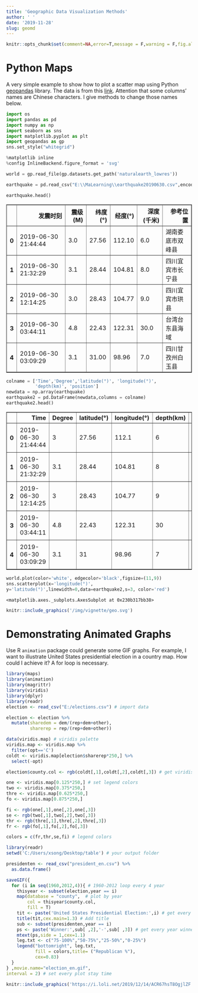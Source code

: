 ```yaml
---
title: 'Geographic Data Visualization Methods'
author: ' '
date: '2019-11-28'
slug: geomd
---
```


```r
knitr::opts_chunk$set(comment=NA,error=T,message = F,warning = F,fig.align='center',out.width ='100%')
```

# Python Maps

A very simple example to show how to plot a scatter map using Python [geopandas](http://geopandas.org/) library. The data is from this [link](https://wp-contents.netlify.com/data/earthquake20190630.csv). Attention that some columns' names are Chinese characters. I give methods to change those names below.


```python
import os
import pandas as pd    
import numpy as np
import seaborn as sns
import matplotlib.pyplot as plt
import geopandas as gp
sns.set_style("whitegrid")
```


```python
%matplotlib inline
%config InlineBackend.figure_format = 'svg'
```


```python
world = gp.read_file(gp.datasets.get_path('naturalearth_lowres'))
```


```python
earthquake = pd.read_csv("E:\\MaLearning\\earthquake20190630.csv",encoding = 'gb18030') 
```


```python
earthquake.head()
```




<div>
<style scoped>
    .dataframe tbody tr th:only-of-type {
        vertical-align: middle;
    }

    .dataframe tbody tr th {
        vertical-align: top;
    }

    .dataframe thead th {
        text-align: right;
    }
</style>
<table border="1" class="dataframe">
  <thead>
    <tr style="text-align: right;">
      <th></th>
      <th>发震时刻</th>
      <th>震级(M)</th>
      <th>纬度(°)</th>
      <th>经度(°)</th>
      <th>深度(千米)</th>
      <th>参考位置</th>
    </tr>
  </thead>
  <tbody>
    <tr>
      <th>0</th>
      <td>2019-06-30 21:44:44</td>
      <td>3.0</td>
      <td>27.56</td>
      <td>112.10</td>
      <td>6.0</td>
      <td>湖南娄底市双峰县</td>
    </tr>
    <tr>
      <th>1</th>
      <td>2019-06-30 21:32:29</td>
      <td>3.1</td>
      <td>28.44</td>
      <td>104.81</td>
      <td>8.0</td>
      <td>四川宜宾市长宁县</td>
    </tr>
    <tr>
      <th>2</th>
      <td>2019-06-30 12:14:25</td>
      <td>3.0</td>
      <td>28.43</td>
      <td>104.77</td>
      <td>9.0</td>
      <td>四川宜宾市珙县</td>
    </tr>
    <tr>
      <th>3</th>
      <td>2019-06-30 03:44:11</td>
      <td>4.8</td>
      <td>22.43</td>
      <td>122.31</td>
      <td>30.0</td>
      <td>台湾台东县海域</td>
    </tr>
    <tr>
      <th>4</th>
      <td>2019-06-30 03:09:29</td>
      <td>3.1</td>
      <td>31.00</td>
      <td>98.96</td>
      <td>7.0</td>
      <td>四川甘孜州白玉县</td>
    </tr>
  </tbody>
</table>
</div>




```python
colname = ['Time','Degree','latitude(°)', 'longitude(°)',
           'depth(km)', 'position']
newdata = np.array(earthquake)
earthquake2 = pd.DataFrame(newdata,columns = colname)
earthquake2.head()
```




<div>
<style scoped>
    .dataframe tbody tr th:only-of-type {
        vertical-align: middle;
    }

    .dataframe tbody tr th {
        vertical-align: top;
    }

    .dataframe thead th {
        text-align: right;
    }
</style>
<table border="1" class="dataframe">
  <thead>
    <tr style="text-align: right;">
      <th></th>
      <th>Time</th>
      <th>Degree</th>
      <th>latitude(°)</th>
      <th>longitude(°)</th>
      <th>depth(km)</th>
      <th>position</th>
    </tr>
  </thead>
  <tbody>
    <tr>
      <th>0</th>
      <td>2019-06-30 21:44:44</td>
      <td>3</td>
      <td>27.56</td>
      <td>112.1</td>
      <td>6</td>
      <td>湖南娄底市双峰县</td>
    </tr>
    <tr>
      <th>1</th>
      <td>2019-06-30 21:32:29</td>
      <td>3.1</td>
      <td>28.44</td>
      <td>104.81</td>
      <td>8</td>
      <td>四川宜宾市长宁县</td>
    </tr>
    <tr>
      <th>2</th>
      <td>2019-06-30 12:14:25</td>
      <td>3</td>
      <td>28.43</td>
      <td>104.77</td>
      <td>9</td>
      <td>四川宜宾市珙县</td>
    </tr>
    <tr>
      <th>3</th>
      <td>2019-06-30 03:44:11</td>
      <td>4.8</td>
      <td>22.43</td>
      <td>122.31</td>
      <td>30</td>
      <td>台湾台东县海域</td>
    </tr>
    <tr>
      <th>4</th>
      <td>2019-06-30 03:09:29</td>
      <td>3.1</td>
      <td>31</td>
      <td>98.96</td>
      <td>7</td>
      <td>四川甘孜州白玉县</td>
    </tr>
  </tbody>
</table>
</div>




```python
world.plot(color='white', edgecolor='black',figsize=(11,9))
sns.scatterplot(x='longitude(°)',
y='latitude(°)',linewidth=0,data=earthquake2,s=3, color='red')
```




    <matplotlib.axes._subplots.AxesSubplot at 0x230b317bb38>



```r
knitr::include_graphics('/img/vignette/geo.svg')
```

# Demonstrating Animated Graphs

Use R `animation` package could generate some GIF graphs. For example, I want to illustrate United States presidential election in a country map. How could I achieve it? A for loop is necessary.  

```r
library(maps)
library(animation)
library(magrittr)
library(viridis)
library(dplyr)
library(readr)
election <- read_csv("E:/elections.csv") # import data

election <- election %>% 
  mutate(sharedem = dem/(rep+dem+other),
         sharerep = rep/(rep+dem+other))

data(viridis.map) # viridis palette
viridis.map <- viridis.map %>% 
  filter(opt=='C')
coldt <- viridis.map[election$sharerep*250,] %>% 
  select(-opt)

election$county.col <- rgb(coldt[,1],coldt[,2],coldt[,3]) # get viridis palette

one <- viridis.map[0.125*250,] # set legend colors
two <- viridis.map[0.375*250,]
thre <- viridis.map[0.625*250,]
fo <- viridis.map[0.875*250,]

fi <- rgb(one[,1],one[,2],one[,3])
se <- rgb(two[,1],two[,2],two[,3])
thr <- rgb(thre[,1],thre[,2],thre[,3])
fr <- rgb(fo[,1],fo[,2],fo[,3])

colors = c(fr,thr,se,fi) # legend colors

library(readr)
setwd('C:/Users/xsong/Desktop/table') # your output folder

presidenten <- read_csv("president_en.csv") %>% 
  as.data.frame()

saveGIF({
  for (i in seq(1960,2012,4)){ # 1960-2012 loop every 4 year
    thisyear <- subset(election,year == i)
    map(database = "county",  # plot by year
        col = thisyear$county.col, 
        fill = T)
    tit <- paste('United States Presidential Election:',i) # get every year title
    title(tit,cex.main=1.3) # Add title
    sub <- subset(presidenten,year == i)
    ps <- paste('Winner:',sub[ ,2],'-',sub[ ,3]) # get every year winner
    mtext(ps,side = 1,cex=1.1)
    leg.txt <- c("75-100%","50-75%","25-50%","0-25%")
    legend("bottomright", leg.txt,
           fill = colors,title= ("Republican %"),
           cex=0.83)
  }
} ,movie.name="election_en.gif",
interval = 2) # set every plot stay time 

```
```r
knitr::include_graphics('https://i.loli.net/2019/12/14/ACR67hsT8OgjlZF.gif')
```







